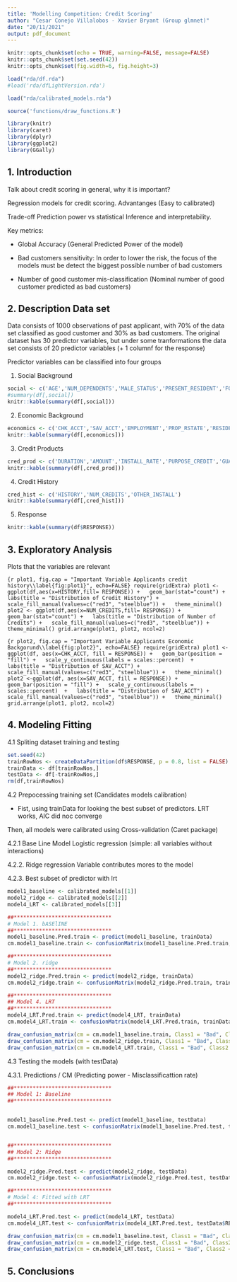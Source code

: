 ```yaml
---
title: 'Modelling Competition: Credit Scoring'
author: "Cesar Conejo Villalobos - Xavier Bryant (Group glmnet)"
date: "20/11/2021"
output: pdf_document
---
```


```r
knitr::opts_chunk$set(echo = TRUE, warning=FALSE, message=FALSE)
knitr::opts_chunk$set(set.seed(42))
knitr::opts_chunk$set(fig.width=6, fig.height=3)

load("rda/df.rda")
#load('rda/dfLightVersion.rda')

load("rda/calibrated_models.rda")

source('functions/draw_functions.R')

library(knitr)
library(caret)
library(dplyr)
library(ggplot2)
library(GGally)

```

## 1. Introduction

Talk about credit scoring in general, why it is important?

Regression models for credit scoring. Advantanges (Easy to calibrated)

Trade-off Prediction power vs statistical Inference and interpretability.

Key metrics:

* Global Accuracy (General Predicted Power of the model)

* Bad customers sensitivity: In order to lower the risk, the focus of the models must be detect the biggest possible number of bad customers

* Number of good customer mis-classification (Nominal number of good customer predicted as bad customers)

## 2. Description Data set
Data consists of 1000 observations of past applicant, with 70% of the data set classified as good customer and 30% as bad customers. The original dataset has 30 predictor variables, but under some tranformations the data set consists of 20 predictor variables (+ 1 columnf for the response)

Predictor variables can be classified into four groups

1. Social Background

```r
social <- c('AGE','NUM_DEPENDENTS','MALE_STATUS','PRESENT_RESIDENT','FOREIGN','JOB','TELEPHONE')
#summary(df[,social])
knitr::kable(summary(df[,social]))
```

2. Economic Background

```r
economics <- c('CHK_ACCT','SAV_ACCT','EMPLOYMENT','PROP_RSTATE','RESIDENCE')
knitr::kable(summary(df[,economics]))
```

3. Credit Products

```r
cred_prod <- c('DURATION','AMOUNT','INSTALL_RATE','PURPOSE_CREDIT','GUARANTEES')
knitr::kable(summary(df[,cred_prod]))
```

4. Credit History

```r
cred_hist <- c('HISTORY','NUM_CREDITS','OTHER_INSTALL')
knitr::kable(summary(df[,cred_hist]))
```

5. Response

```r
knitr::kable(summary(df$RESPONSE))
```


## 3. Exploratory Analysis

Plots that the variables are relevant

```{r plot1, fig.cap = "Important Variable Applicants credit history\\label{fig:plot1}", echo=FALSE}
require(gridExtra)
plot1 <- ggplot(df,aes(x=HISTORY,fill= RESPONSE)) +
  geom_bar(stat="count") +
  labs(title = "Distribution of Credit History") +
  scale_fill_manual(values=c("red3", "steelblue")) +
  theme_minimal()
plot2 <- ggplot(df,aes(x=NUM_CREDITS,fill= RESPONSE)) +
  geom_bar(stat="count") +
  labs(title = "Distribution of Number of Credits") +
  scale_fill_manual(values=c("red3", "steelblue")) +
  theme_minimal()
grid.arrange(plot1, plot2, ncol=2)
```


```{r plot2, fig.cap = "Important Variable Applicants Economic Backgorund\\label{fig:plot2}", echo=FALSE}
require(gridExtra)
plot1 <-ggplot(df, aes(x=CHK_ACCT, fill = RESPONSE)) +
  geom_bar(position = "fill") +
  scale_y_continuous(labels = scales::percent)  +
  labs(title = "Distribution of SAV_ACCT") +
  scale_fill_manual(values=c("red3", "steelblue")) +
  theme_minimal()
plot2 <-ggplot(df, aes(x=SAV_ACCT, fill = RESPONSE)) +
  geom_bar(position = "fill") +
  scale_y_continuous(labels = scales::percent)  +
  labs(title = "Distribution of SAV_ACCT") +
  scale_fill_manual(values=c("red3", "steelblue")) +
  theme_minimal()
grid.arrange(plot1, plot2, ncol=2)
```


\newpage


## 4. Modeling Fitting

4.1 Spliting dataset training and testing

```r
set.seed(42)
trainRowNos <- createDataPartition(df$RESPONSE, p = 0.8, list = FALSE)
trainData <- df[trainRowNos,]
testData <- df[-trainRowNos,]
rm(df,trainRowNos)
```

4.2 Prepocessing training set (Candidates models calibration)

* Fist, using trainData for looking the best subset of predictors. LRT works, AIC did noc converge


Then, all models were calibrated using Cross-validation (Caret package)

4.2.1 Base Line Model Logistic regression (simple: all variables without interactions)

4.2.2. Ridge regression  Variable contributes mores to the model

4.2.3. Best subset of predictor with lrt 

```r
model1_baseline <- calibrated_models[[1]]
model2_ridge <- calibrated_models[[2]]
model4_LRT <- calibrated_models[[3]]

##*******************************
# Model 1. bASElINE
##*******************************
model1_baseline.Pred.train <- predict(model1_baseline, trainData)
cm.model1_baseline.train <- confusionMatrix(model1_baseline.Pred.train, trainData$RESPONSE)

##*******************************
# Model 2. ridge
##*******************************
model2_ridge.Pred.train <- predict(model2_ridge, trainData)
cm.model2_ridge.train <- confusionMatrix(model2_ridge.Pred.train, trainData$RESPONSE)

##*******************************
## Model 4. LRT
##*******************************
model4_LRT.Pred.train <- predict(model4_LRT, trainData)
cm.model4_LRT.train <- confusionMatrix(model4_LRT.Pred.train, trainData$RESPONSE)

```


```r
draw_confusion_matrix(cm = cm.model1_baseline.train, Class1 = "Bad", Class2 = "Good",title_def = 'Confusion Matrix: Baseline')
draw_confusion_matrix(cm = cm.model2_ridge.train, Class1 = "Bad", Class2 = "Good",title_def = 'Confusion Matrix: Ridge')
draw_confusion_matrix(cm = cm.model4_LRT.train, Class1 = "Bad", Class2 = "Good",title_def = 'Confusion Matrix: Subset LRT')
```


4.3 Testing the models (with testData)

4.3.1. Predictions / CM (Predicting power - Misclassificattion rate)

```r
##*******************************
## Model 1: Baseline
##*******************************


model1_baseline.Pred.test <- predict(model1_baseline, testData)
cm.model1_baseline.test <- confusionMatrix(model1_baseline.Pred.test, testData$RESPONSE)


##*******************************
## Model 2: Ridge
##*******************************

model2_ridge.Pred.test <- predict(model2_ridge, testData)
cm.model2_ridge.test <- confusionMatrix(model2_ridge.Pred.test, testData$RESPONSE)

##*******************************
# Model 4: Fitted with LRT
##*******************************

model4_LRT.Pred.test <- predict(model4_LRT, testData)
cm.model4_LRT.test <- confusionMatrix(model4_LRT.Pred.test, testData$RESPONSE)

draw_confusion_matrix(cm = cm.model1_baseline.test, Class1 = "Bad", Class2 = "Good", title_def = 'Confusion Matrix: Ridge Test')
draw_confusion_matrix(cm = cm.model2_ridge.test, Class1 = "Bad", Class2 = "Good", title_def = 'Confusion Matrix: Ridge Test')
draw_confusion_matrix(cm = cm.model4_LRT.test, Class1 = "Bad", Class2 = "Good", title_def = 'Confusion Matrix: LRT Test')


```

## 5. Conclusions




